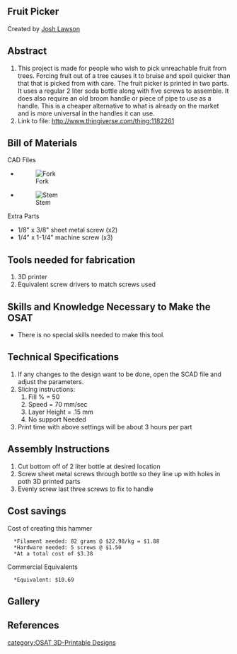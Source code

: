 {{777}}
==Fruit Picker==
Created by [[User:jclawson|Josh Lawson]]
{{Statusboxtop}}
{{status-design}}
{{status-prototype}}
{{Status-Model}}
{{status-verified|[[User:jclawson|Josh Lawson]]}}
{{boxbottom}}

==Abstract==
# This project is made for people who wish to pick unreachable fruit from trees. Forcing fruit out of a tree causes it to bruise and spoil quicker than that that is picked from with care. The fruit picker is printed in two parts. It uses a regular 2 liter soda bottle along with five screws to assemble. It does also require an old broom handle or piece of pipe to use as a handle. This is a cheaper alternative to what is already on the market and is more universal in the handles it can use.   
# Link to file: http://www.thingiverse.com/thing:1182261

== Bill of Materials==
CAD Files
*[[File:Fork.scad|Fork]]
*[[File:Stem.scad|Stem]]
Extra Parts
*1/8" x 3/8" sheet metal screw (x2)
*1/4" x 1-1/4" machine screw (x3)

== Tools needed for fabrication==
# 3D printer
# Equivalent screw drivers to match screws used 

== Skills and Knowledge Necessary to Make the OSAT ==
* There is no special skills needed to make this tool.

== Technical Specifications==
# If any changes to the design want to be done, open the SCAD file and adjust the parameters.
# Slicing instructions:
## Fill % = 50 
## Speed = 70 mm/sec
## Layer Height = .15 mm
## No support Needed
# Print time with above settings will be about 3 hours per part

== Assembly Instructions==
# Cut bottom off of 2 liter bottle at desired location
# Screw sheet metal screws through bottle so they line up with holes in poth 3D printed parts
# Evenly screw last three screws to fix to handle

== Cost savings==
Cost of creating this hammer
   *Filament needed: 82 grams @ $22.98/kg = $1.88
   *Hardware needed: 5 screws @ $1.50
   *At a total cost of $3.38
Commercial Equivalents
   *Equivalent: $10.69

==Gallery==
{{Gallery
|width=180
|height=135
|title= Fruit Picker
|lines=4
|File:Fork.jpg| Fork SCAD
|File:Stem.jpg| Stem SCAD
}}

==References==
<references/> 

[[category:OSAT 3D-Printable Designs]]